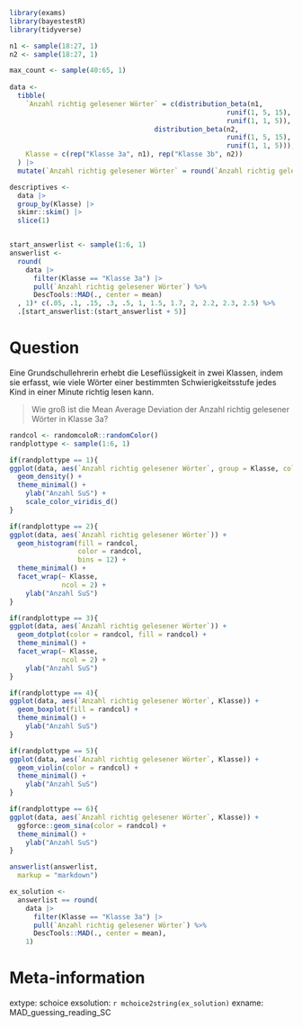 ```r
library(exams)
library(bayestestR)
library(tidyverse)

n1 <- sample(18:27, 1)
n2 <- sample(18:27, 1)

max_count <- sample(40:65, 1)
  
data <- 
  tibble(
    `Anzahl richtig gelesener Wörter` = c(distribution_beta(n1, 
                                                      runif(1, 5, 15),
                                                      runif(1, 1, 5)),
                                    distribution_beta(n2, 
                                                      runif(1, 5, 15),
                                                      runif(1, 1, 5))),
    Klasse = c(rep("Klasse 3a", n1), rep("Klasse 3b", n2))
  ) |> 
  mutate(`Anzahl richtig gelesener Wörter` = round(`Anzahl richtig gelesener Wörter`*max_count, 0))

descriptives <- 
  data |> 
  group_by(Klasse) |> 
  skimr::skim() |> 
  slice(1)


start_answerlist <- sample(1:6, 1)
answerlist <- 
  round(
    data |> 
      filter(Klasse == "Klasse 3a") |> 
      pull(`Anzahl richtig gelesener Wörter`) %>%
      DescTools::MAD(., center = mean)
  , 1)* c(.05, .1, .15, .3, .5, 1, 1.5, 1.7, 2, 2.2, 2.3, 2.5) %>% 
  .[start_answerlist:(start_answerlist + 5)]
```

Question
========
Eine Grundschullehrerin erhebt die Leseflüssigkeit in zwei Klassen, indem sie erfasst, wie viele Wörter einer bestimmten Schwierigkeitsstufe jedes Kind in einer Minute richtig lesen kann.

> Wie groß ist die Mean Average Deviation der Anzahl richtig gelesener Wörter in Klasse 3a?

```r
randcol <- randomcoloR::randomColor()
randplottype <- sample(1:6, 1)

if(randplottype == 1){
ggplot(data, aes(`Anzahl richtig gelesener Wörter`, group = Klasse, color = Klasse)) +
  geom_density() +
  theme_minimal() +
    ylab("Anzahl SuS") +
    scale_color_viridis_d()
}

if(randplottype == 2){
ggplot(data, aes(`Anzahl richtig gelesener Wörter`)) +
  geom_histogram(fill = randcol,
                 color = randcol,
                 bins = 12) +
  theme_minimal() +
  facet_wrap(~ Klasse, 
             ncol = 2) + 
    ylab("Anzahl SuS")
}

if(randplottype == 3){
ggplot(data, aes(`Anzahl richtig gelesener Wörter`)) +
  geom_dotplot(color = randcol, fill = randcol) +
  theme_minimal() +
  facet_wrap(~ Klasse, 
             ncol = 2) + 
    ylab("Anzahl SuS")
}

if(randplottype == 4){
ggplot(data, aes(`Anzahl richtig gelesener Wörter`, Klasse)) +
  geom_boxplot(fill = randcol) +
  theme_minimal() +
    ylab("Anzahl SuS")
}

if(randplottype == 5){
ggplot(data, aes(`Anzahl richtig gelesener Wörter`, Klasse)) +
  geom_violin(color = randcol) +
  theme_minimal() +
    ylab("Anzahl SuS")
}

if(randplottype == 6){
ggplot(data, aes(`Anzahl richtig gelesener Wörter`, Klasse)) +
  ggforce::geom_sina(color = randcol) +
  theme_minimal() +
    ylab("Anzahl SuS")
}
```


```r
answerlist(answerlist,
  markup = "markdown")
```

```r
ex_solution <- 
  answerlist == round(
    data |> 
      filter(Klasse == "Klasse 3a") |> 
      pull(`Anzahl richtig gelesener Wörter`) %>%
      DescTools::MAD(., center = mean),
    1)
```



Meta-information
================
extype: schoice
exsolution: `r mchoice2string(ex_solution)`
exname: MAD_guessing_reading_SC